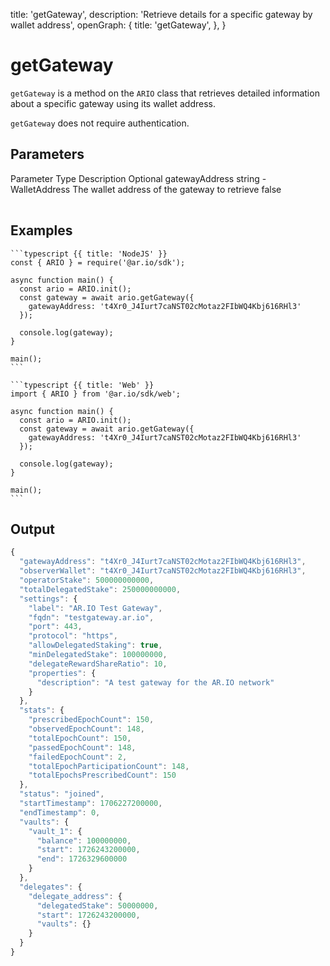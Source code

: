 
  title: 'getGateway',
  description: 'Retrieve details for a specific gateway by wallet address',
  openGraph: {
    title: 'getGateway',
  },
}

<HeroPattern />

# getGateway

`getGateway` is a method on the `ARIO` class that retrieves detailed information about a specific gateway using its wallet address.

`getGateway` does not require authentication.

## Parameters

<Table>
  <Table.Head>
    <Table.Row>
      <Table.Header>Parameter</Table.Header>
      <Table.Header>Type</Table.Header>
      <Table.Header>Description</Table.Header>
      <Table.Header>Optional</Table.Header>
    </Table.Row>
  </Table.Head>
  <Table.Body>
    <Table.Row>
      <Table.Cell className="font-semibold">gatewayAddress</Table.Cell>
      <Table.Cell>string - WalletAddress</Table.Cell>
      <Table.Cell>The wallet address of the gateway to retrieve</Table.Cell>
      <Table.Cell>false</Table.Cell>
    </Table.Row>
  </Table.Body>
</Table>

## Examples

<CodeGroup title="getGateway">

    ```typescript {{ title: 'NodeJS' }}
    const { ARIO } = require('@ar.io/sdk');

    async function main() {
      const ario = ARIO.init();
      const gateway = await ario.getGateway({
        gatewayAddress: 't4Xr0_J4Iurt7caNST02cMotaz2FIbWQ4Kbj616RHl3'
      });

      console.log(gateway);
    }

    main();
    ```

    ```typescript {{ title: 'Web' }}
    import { ARIO } from '@ar.io/sdk/web';

    async function main() {
      const ario = ARIO.init();
      const gateway = await ario.getGateway({
        gatewayAddress: 't4Xr0_J4Iurt7caNST02cMotaz2FIbWQ4Kbj616RHl3'
      });

      console.log(gateway);
    }

    main();
    ```

</CodeGroup>

## Output

```js
{
  "gatewayAddress": "t4Xr0_J4Iurt7caNST02cMotaz2FIbWQ4Kbj616RHl3",
  "observerWallet": "t4Xr0_J4Iurt7caNST02cMotaz2FIbWQ4Kbj616RHl3",
  "operatorStake": 500000000000,
  "totalDelegatedStake": 250000000000,
  "settings": {
    "label": "AR.IO Test Gateway",
    "fqdn": "testgateway.ar.io",
    "port": 443,
    "protocol": "https",
    "allowDelegatedStaking": true,
    "minDelegatedStake": 100000000,
    "delegateRewardShareRatio": 10,
    "properties": {
      "description": "A test gateway for the AR.IO network"
    }
  },
  "stats": {
    "prescribedEpochCount": 150,
    "observedEpochCount": 148,
    "totalEpochCount": 150,
    "passedEpochCount": 148,
    "failedEpochCount": 2,
    "totalEpochParticipationCount": 148,
    "totalEpochsPrescribedCount": 150
  },
  "status": "joined",
  "startTimestamp": 1706227200000,
  "endTimestamp": 0,
  "vaults": {
    "vault_1": {
      "balance": 100000000,
      "start": 1726243200000,
      "end": 1726329600000
    }
  },
  "delegates": {
    "delegate_address": {
      "delegatedStake": 50000000,
      "start": 1726243200000,
      "vaults": {}
    }
  }
}
```
